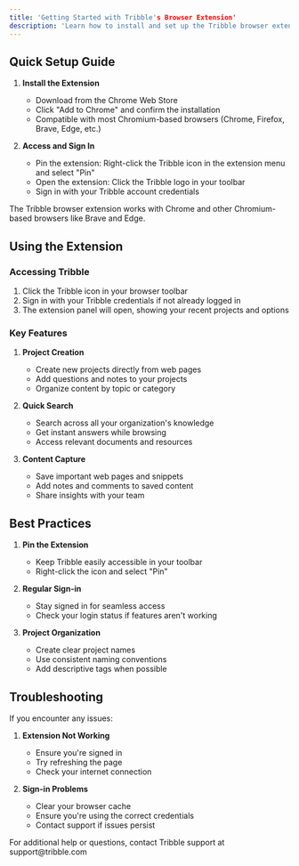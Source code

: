 ```yaml
---
title: 'Getting Started with Tribble's Browser Extension'
description: 'Learn how to install and set up the Tribble browser extension'
---
```


## Quick Setup Guide

1. **Install the Extension**  
   * Download from the Chrome Web Store  
   * Click "Add to Chrome" and confirm the installation  
   * Compatible with most Chromium-based browsers (Chrome, Firefox, Brave, Edge, etc.)

2. **Access and Sign In**  
   * Pin the extension: Right-click the Tribble icon in the extension menu and select "Pin"  
   * Open the extension: Click the Tribble logo in your toolbar  
   * Sign in with your Tribble account credentials

<Note>
The Tribble browser extension works with Chrome and other Chromium-based browsers like Brave and Edge.
</Note>

## Using the Extension

### Accessing Tribble

1. Click the Tribble icon in your browser toolbar
2. Sign in with your Tribble credentials if not already logged in
3. The extension panel will open, showing your recent projects and options

### Key Features

1. **Project Creation**
   * Create new projects directly from web pages
   * Add questions and notes to your projects
   * Organize content by topic or category

2. **Quick Search**
   * Search across all your organization's knowledge
   * Get instant answers while browsing
   * Access relevant documents and resources

3. **Content Capture**
   * Save important web pages and snippets
   * Add notes and comments to saved content
   * Share insights with your team

## Best Practices

1. **Pin the Extension**
   * Keep Tribble easily accessible in your toolbar
   * Right-click the icon and select "Pin"

2. **Regular Sign-in**
   * Stay signed in for seamless access
   * Check your login status if features aren't working

3. **Project Organization**
   * Create clear project names
   * Use consistent naming conventions
   * Add descriptive tags when possible

## Troubleshooting

If you encounter any issues:

1. **Extension Not Working**
   * Ensure you're signed in
   * Try refreshing the page
   * Check your internet connection

2. **Sign-in Problems**
   * Clear your browser cache
   * Ensure you're using the correct credentials
   * Contact support if issues persist

<Note>
For additional help or questions, contact Tribble support at support@tribble.com
</Note> 